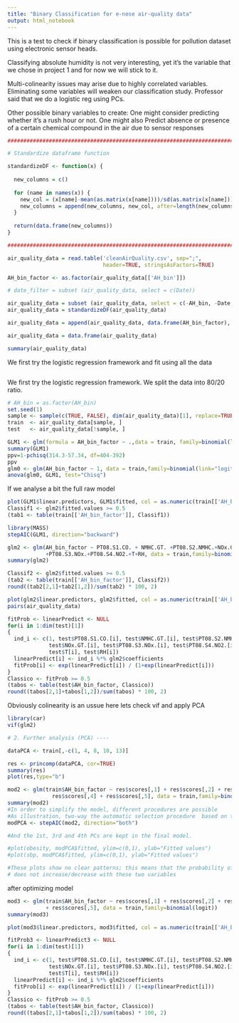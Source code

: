 ```yaml
---
title: "Binary Classification for e-nose air-quality data"
output: html_notebook
---
```


This is a test to check if binary classification is possible for pollution 
dataset using electronic sensor heads.

Classifying absolute humidity is not very interesting, yet it's the variable that we chose in project 1 and for now we will stick to it.

Multi-colinearity issues may arise due to highly correlated variables.
Eliminating some variables will weaken our classification study.
Professor said that we do a logistic reg using PCs.

Other possible binary variables to create:
One might consider predicting whether it's a rush hour or not.
One might also Predict absence or presence of a certain chemical compound in the air due to sensor responses

```r
################################################################################

# Standardize dataframe function

standardizeDF <- function(x) {
  
  new_columns = c()
  
  for (name in names(x)) {
    new_col = (x[name]-mean(as.matrix(x[name])))/sd(as.matrix(x[name]))
    new_columns = append(new_columns, new_col, after=length(new_columns))
  }
  
  return(data.frame(new_columns))
}

################################################################################

```


```r
air_quality_data = read.table('cleanAirQuality.csv', sep=";", 
                              header=TRUE, stringsAsFactors=TRUE)

AH_bin_factor <- as.factor(air_quality_data[['AH_bin']])

# date_filter = subset (air_quality_data, select = c(Date))

air_quality_data = subset (air_quality_data, select = c(-AH_bin, -Date, -Time))
air_quality_data = standardizeDF(air_quality_data)

air_quality_data = append(air_quality_data, data.frame(AH_bin_factor), after = length(air_quality_data))

air_quality_data = data.frame(air_quality_data)

summary(air_quality_data)

```

We first try the logistic regression framework and fit using all the data
```r

```


We first try the logistic regression framework.
We split the data into 80/20 ratio.

```r
# AH_bin = as.factor(AH_bin)
set.seed(1)
sample <- sample(c(TRUE, FALSE), dim(air_quality_data)[1], replace=TRUE, prob=c(0.8,0.2))
train  <- air_quality_data[sample, ]
test   <- air_quality_data[!sample, ]
```





```r

GLM1 <- glm(formula = AH_bin_factor ~ .,data = train, family=binomial(logit))
summary(GLM1)
ppv=1-pchisq(314.3-57.34, df=404-392)
ppv
glm0 <- glm(AH_bin_factor ~ 1, data = train,family=binomial(link="logit"))
anova(glm0, GLM1, test="Chisq")
```

If we analyse a bit the full raw model
```r
plot(GLM1$linear.predictors, GLM1$fitted, col = as.numeric(train[['AH_bin_factor']]))
Classif1 <- glm2$fitted.values >= 0.5
(tab1 <- table(train[['AH_bin_factor']], Classif1))
```
```r
library(MASS)
stepAIC(GLM1, direction="backward")
```
```r
glm2 <- glm(AH_bin_factor ~ PT08.S1.CO. + NMHC.GT. +PT08.S2.NMHC.+NOx.GT.
            +PT08.S3.NOx.+PT08.S4.NO2.+T+RH, data = train,family=binomial(link="logit"))
summary(glm2)

```
```r
Classif2 <- glm2$fitted.values >= 0.5
(tab2 <- table(train[['AH_bin_factor']], Classif2))
round((tab2[2,1]+tab2[1,2])/sum(tab2) * 100, 2)
```
```r
plot(glm2$linear.predictors, glm2$fitted, col = as.numeric(train[['AH_bin_factor']]))
pairs(air_quality_data)
```
```r
fitProb <- linearPredict <- NULL
for(i in 1:dim(test)[1])
{
  ind_i <- c(1, test$PT08.S1.CO.[i], test$NMHC.GT.[i], test$PT08.S2.NMHC.[i],
             test$NOx.GT.[i], test$PT08.S3.NOx.[i], test$PT08.S4.NO2.[i], 
             test$T[i], test$RH[i])
  linearPredict[i] <- ind_i %*% glm2$coefficients
  fitProb[i] <- exp(linearPredict[i]) / (1+exp(linearPredict[i]))
}
Classico <- fitProb >= 0.5
(tabos <- table(test$AH_bin_factor, Classico))
round((tabos[2,1]+tabos[1,2])/sum(tabos) * 100, 2)
```
Obviously colinearity is an ussue here
lets check vif and apply PCA

```r
library(car)
vif(glm2)

```
```r
# 2. Further analysis (PCA) ----

dataPCA <- train[,-c(1, 4, 8, 10, 13)]

res <- princomp(dataPCA, cor=TRUE)
summary(res)
plot(res,type="b")

mod2 <- glm(train$AH_bin_factor ~ res$scores[,1] + res$scores[,2] + res$scores[,3] +
              res$scores[,4] + res$scores[,5], data = train,family=binomial(logit))
summary(mod2)
#In order to simplify the model, different procedures are possible
#As illustration, two-way the automatic selection procedure  based on the AIC is used:
modPCA <- stepAIC(mod2, direction="both")

#And the 1st, 3rd and 4th PCs are kept in the final model.

#plot(obesity, modPCA$fitted, ylim=c(0,1), ylab="Fitted values")
#plot(sbp, modPCA$fitted, ylim=c(0,1), ylab="Fitted values")

#These plots show no clear patterns; this means that the probability of success
# does not increase/decrease with these two variables
```

after optimizing model

```r
mod3 <- glm(train$AH_bin_factor ~ res$scores[,1] + res$scores[,2] + res$scores[,3] +
            + res$scores[,5], data = train,family=binomial(logit))
summary(mod3)

plot(mod3$linear.predictors, mod3$fitted, col = as.numeric(train[['AH_bin_factor']]))

fitProb3 <- linearPredict3 <- NULL
for(i in 1:dim(test)[1])
{
  ind_i <- c(1, test$PT08.S1.CO.[i], test$NMHC.GT.[i], test$PT08.S2.NMHC.[i],
             test$NOx.GT.[i], test$PT08.S3.NOx.[i], test$PT08.S4.NO2.[i], 
             test$T[i], test$RH[i])
  linearPredict[i] <- ind_i %*% glm2$coefficients
  fitProb[i] <- exp(linearPredict[i]) / (1+exp(linearPredict[i]))
}
Classico <- fitProb >= 0.5
(tabos <- table(test$AH_bin_factor, Classico))
round((tabos[2,1]+tabos[1,2])/sum(tabos) * 100, 2)
```


